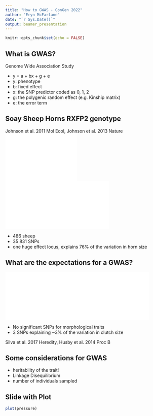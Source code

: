 ```yaml
---
title: "How to GWAS - ConGen 2022"
author: "Eryn McFarlane"
date: "`r Sys.Date()`"
output: beamer_presentation
---
```


```r
knitr::opts_chunk$set(echo = FALSE)
```

## What is GWAS?

Genome Wide Association Study

- y = a + bx + g + e
- y: phenotype
- b: fixed effect
- x: the SNP predictor coded as 0, 1, 2
- g: the polygenic random effect (e.g. Kinship matrix)
- e: the error term

## Soay Sheep Horns RXFP2 genotype

Johnson et al. 2011 Mol Ecol, Johnson et al. 2013 Nature
![](Johnson_Phenotypes.pdf){width=45%} ![](Johnson_Manhatten_plot.pdf){width=65%}

- 486 sheep
- 35 831 SNPs
- one huge effect locus, explains 76% of the variation in horn size


## What are the expectations for a GWAS?

![](Silva_flycatcher.pdf){width=90%}

- No significant SNPs for morphological traits
- 3 SNPs explaining ~3% of the variation in clutch size

Silva et al. 2017 Heredity, Husby et al. 2014 Proc B

## Some considerations for GWAS

- heritability of the trait!
- Linkage Disequilibrium
- number of individuals sampled


## Slide with Plot

```r
plot(pressure)
```

